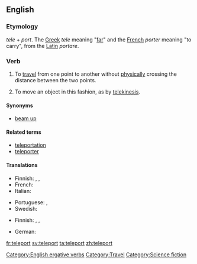 ==English==
{{wikipedia|teleportation}}

===Etymology===
''tele'' + ''port''. The [[Greek]] ''tele'' meaning "[[far]]" and the [[French]] ''porter'' meaning "to carry", from the [[Latin]] ''portare''.

===Verb===
{{en-verb}}

# {{intransitive}} To [[travel]] from one point to another without [[physically]] crossing the distance between the two points.
# {{transitive}} To move an object in this fashion, as by [[telekinesis]].

====Synonyms====
* {{sense|To travel from one point to another without physically crossing the distance}} [[beam up]]

====Related terms====
* [[teleportation]]
* [[teleporter]]

====Translations====
{{trans-top|travel without physically crossing distance}}
* Finnish: {{t|fi|kaukosiirtyä}}, {{t|fi|etäsiirtyä}}, {{t|fi|teleportata}} {{qualifier|slang}}
* French: {{t+|fr|téléporter}}
* Italian: {{t-|it|teletrasportare}}
{{trans-mid}}
* Portuguese: {{t|pt|teletransportar}}, {{t|pt|teleportar}}
* Swedish: {{t|sv|teleportera}}
{{trans-bottom}}

{{trans-top|move an object by teleportation}}
* Finnish: {{t|fi|kaukosiirtää}}, {{t|fi|etäsiirtää}}, {{t|fi|teleportata}} {{qualifier|slang}}
{{trans-mid}}
{{trans-bottom}}

{{checktrans-top}}
* German: {{t|de|teleportieren}}
{{trans-mid}}
{{trans-bottom}}

[[Category:English ergative verbs]]
[[Category:Travel]]
[[Category:Science fiction]]

[[fr:teleport]]
[[sv:teleport]]
[[ta:teleport]]
[[zh:teleport]]